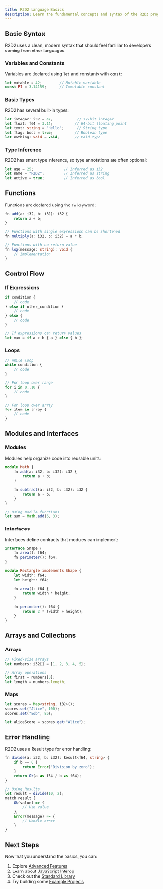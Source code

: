 ```yaml
---
title: R2D2 Language Basics
description: Learn the fundamental concepts and syntax of the R2D2 programming language
---
```


## Basic Syntax

R2D2 uses a clean, modern syntax that should feel familiar to developers coming from other languages.

### Variables and Constants

Variables are declared using `let` and constants with `const`:

```typescript
let mutable = 42;        // Mutable variable
const PI = 3.14159;      // Immutable constant
```

### Basic Types

R2D2 has several built-in types:

```typescript
let integer: i32 = 42;           // 32-bit integer
let float: f64 = 3.14;          // 64-bit floating point
let text: string = "Hello";      // String type
let flag: bool = true;          // Boolean type
let nothing: void = void;       // Void type
```

### Type Inference

R2D2 has smart type inference, so type annotations are often optional:

```typescript
let age = 25;              // Inferred as i32
let name = "R2D2";         // Inferred as string
let active = true;         // Inferred as bool
```

## Functions

Functions are declared using the `fn` keyword:

```typescript
fn add(a: i32, b: i32): i32 {
    return a + b;
}

// Functions with single expressions can be shortened
fn multiply(a: i32, b: i32) = a * b;

// Functions with no return value
fn log(message: string): void {
    // Implementation
}
```

## Control Flow

### If Expressions

```typescript
if condition {
    // code
} else if other_condition {
    // code
} else {
    // code
}

// If expressions can return values
let max = if a > b { a } else { b };
```

### Loops

```typescript
// While loop
while condition {
    // code
}

// For loop over range
for i in 0..10 {
    // code
}

// For loop over array
for item in array {
    // code
}
```

## Modules and Interfaces

### Modules

Modules help organize code into reusable units:

```typescript
module Math {
    fn add(a: i32, b: i32): i32 {
        return a + b;
    }
    
    fn subtract(a: i32, b: i32): i32 {
        return a - b;
    }
}

// Using module functions
let sum = Math.add(5, 3);
```

### Interfaces

Interfaces define contracts that modules can implement:

```typescript
interface Shape {
    fn area(): f64;
    fn perimeter(): f64;
}

module Rectangle implements Shape {
    let width: f64;
    let height: f64;
    
    fn area(): f64 {
        return width * height;
    }
    
    fn perimeter(): f64 {
        return 2 * (width + height);
    }
}
```

## Arrays and Collections

### Arrays

```typescript
// Fixed-size arrays
let numbers: i32[] = [1, 2, 3, 4, 5];

// Array operations
let first = numbers[0];
let length = numbers.length;
```

### Maps

```typescript
let scores = Map<string, i32>();
scores.set("Alice", 100);
scores.set("Bob", 85);

let aliceScore = scores.get("Alice");
```

## Error Handling

R2D2 uses a Result type for error handling:

```typescript
fn divide(a: i32, b: i32): Result<f64, string> {
    if b == 0 {
        return Error("Division by zero");
    }
    return Ok(a as f64 / b as f64);
}

// Using Results
let result = divide(10, 2);
match result {
    Ok(value) => {
        // Use value
    },
    Error(message) => {
        // Handle error
    }
}
```

## Next Steps

Now that you understand the basics, you can:

1. Explore [Advanced Features](/guides/advanced/)
2. Learn about [JavaScript Interop](/guides/js-interop/)
3. Check out the [Standard Library](/reference/stdlib/)
4. Try building some [Example Projects](/examples/) 
